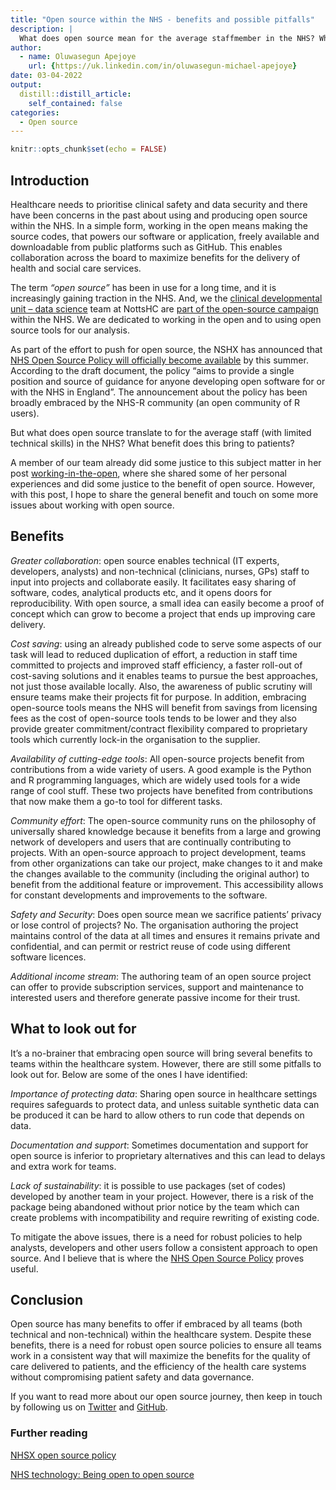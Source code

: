 ```yaml
---
title: "Open source within the NHS - benefits and possible pitfalls"
description: |
  What does open source mean for the average staffmember in the NHS? What benefits does it bring to patients?
author:
  - name: Oluwasegun Apejoye
    url: {https://uk.linkedin.com/in/oluwasegun-michael-apejoye}
date: 03-04-2022
output:
  distill::distill_article:
    self_contained: false
categories:
  - Open source
---
```


```r
knitr::opts_chunk$set(echo = FALSE)
```

## Introduction  

Healthcare needs to prioritise clinical safety and data security and there have been concerns in the past about using and producing open source within the NHS. In a simple form, working in the open means making the source codes, that powers our software or application, freely available and downloadable from public platforms such as GitHub. This enables collaboration across the board to maximize benefits for the delivery of health and social care services.  

The term _"open source"_ has been in use for a long time, and it is increasingly gaining traction in the NHS. And, we the [clinical developmental unit – data science](https://github.com/CDU-data-science-team) team at NottsHC are [part of the open-source campaign](https://cdu-data-science-team.github.io/team-blog/posts/2021-02-27-working-in-the-open/) within the NHS. We are dedicated to working in the open and to using open source tools for our analysis.

As part of the effort to push for open source, the NSHX has announced that [NHS Open Source Policy will officially become available](https://github.com/nhsx/open-source-policy) by this summer. According to the draft document, the policy “aims to provide a single position and source of guidance for anyone developing open software for or with the NHS in England”. The announcement about the policy has been broadly embraced by the NHS-R community (an open community of R users). 

But what does open source translate to for the average staff (with limited technical skills) in the NHS? What benefit does this bring to patients?

A member of our team already did some justice to this subject matter in her post [working-in-the-open](https://cdu-data-science-team.github.io/team-blog/posts/2021-02-27-working-in-the-open/), where she shared some of her personal experiences and did some justice to the benefit of open source. However, with this post, I hope to share the general benefit and touch on some more issues about working with open source. 

## Benefits

_Greater collaboration_: open source enables technical (IT experts, developers, analysts) and non-technical (clinicians, nurses, GPs) staff to input into projects and collaborate easily. It facilitates easy sharing of software, codes, analytical products etc, and it opens doors for reproducibility. With open source, a small idea can easily become a proof of concept which can grow to become a project that ends up improving care delivery.

_Cost saving_: using an already published code to serve some aspects of our task will lead to reduced duplication of effort, a reduction in staff time committed to projects and improved staff efficiency, a faster roll-out of cost-saving solutions and it enables teams to pursue the best approaches, not just those available locally.  Also, the awareness of public scrutiny will ensure teams make their projects fit for purpose. In addition, embracing open-source tools means the NHS will benefit from savings from licensing fees as the cost of open-source tools tends to be lower and they also provide greater commitment/contract flexibility compared to proprietary tools which currently lock-in the organisation to the supplier. 

_Availability of cutting-edge tools_: All open-source projects benefit from contributions from a wide variety of users. A good example is the Python and R programming languages, which are widely used tools for a wide range of cool stuff. These two projects have benefited from contributions that now make them a go-to tool for different tasks. 

_Community effort_: The open-source community runs on the philosophy of universally shared knowledge because it benefits from a large and growing network of developers and users that are continually contributing to projects. With an open-source approach to project development, teams from other organizations can take our project, make changes to it and make the changes available to the community (including the original author) to benefit from the additional feature or improvement. This accessibility allows for constant developments and improvements to the software. 

_Safety and Security_: Does open source mean we sacrifice patients' privacy or lose control of projects? No. The organisation authoring the project maintains control of the data at all times and ensures it remains private and confidential, and can permit or restrict reuse of code using different software licences.

_Additional income stream_: The authoring team of an open source project can offer to provide subscription services, support and maintenance to interested users and therefore generate passive income for their trust. 
 
## What to look out for 

It's a no-brainer that embracing open source will bring several benefits to teams within the healthcare system. However, there are still some pitfalls to look out for. Below are some of the ones I have identified: 

_Importance of protecting data_: Sharing open source in healthcare settings requires safeguards to protect data, and unless suitable synthetic data can be produced it can be hard to allow others to run code that depends on data.

_Documentation and support_: Sometimes documentation and support for open source is inferior to proprietary alternatives and this can lead to delays and extra work for teams.

_Lack of sustainability_: it is possible to use packages (set of codes) developed by another team in your project. However, there is a risk of the package being abandoned without prior notice by the team which can create problems with incompatibility and require rewriting of existing code. 

To mitigate the above issues, there is a need for robust policies to help analysts, developers and other users follow a consistent approach to open source. And I believe that is where the [NHS Open Source Policy](https://github.com/nhsx/open-source-policy) proves useful. 

## Conclusion  

Open source has many benefits to offer if embraced by all teams (both technical and non-technical) within the healthcare system. Despite these benefits, there is a need for robust open source policies to ensure all teams work in a consistent way that will maximize the benefits for the quality of care delivered to patients, and the efficiency of the health care systems without compromising patient safety and data governance.

If you want to read more about our open source journey, then keep in touch by following us on [Twitter](https://twitter.com/DataScienceNott) and [GitHub](https://github.com/CDU-data-science-team).

### Further reading

[NHSX open source policy](https://github.com/nhsx/open-source-policy) 

[NHS technology: Being open to open source](https://healthcareglobal.com/technology-and-ai/nhs-technology-being-open-open-source)

